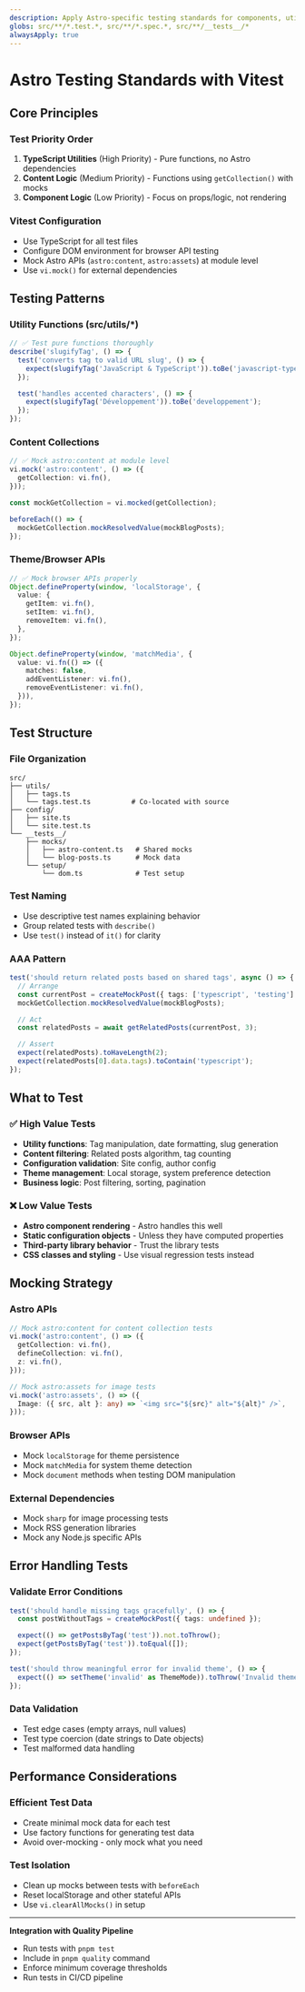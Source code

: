 ```yaml
---
description: Apply Astro-specific testing standards for components, utilities, and content collections using Vitest and @testing-library/dom. Focus on testable TypeScript utilities and mocked Astro APIs.
globs: src/**/*.test.*, src/**/*.spec.*, src/**/__tests__/*
alwaysApply: true
---
```


# Astro Testing Standards with Vitest

## Core Principles

### Test Priority Order

1. **TypeScript Utilities** (High Priority) - Pure functions, no Astro dependencies
2. **Content Logic** (Medium Priority) - Functions using `getCollection()` with mocks
3. **Component Logic** (Low Priority) - Focus on props/logic, not rendering

### Vitest Configuration

- Use TypeScript for all test files
- Configure DOM environment for browser API testing
- Mock Astro APIs (`astro:content`, `astro:assets`) at module level
- Use `vi.mock()` for external dependencies

## Testing Patterns

### Utility Functions (src/utils/\*)

```typescript
// ✅ Test pure functions thoroughly
describe('slugifyTag', () => {
  test('converts tag to valid URL slug', () => {
    expect(slugifyTag('JavaScript & TypeScript')).toBe('javascript-typescript');
  });

  test('handles accented characters', () => {
    expect(slugifyTag('Développement')).toBe('developpement');
  });
});
```

### Content Collections

```typescript
// ✅ Mock astro:content at module level
vi.mock('astro:content', () => ({
  getCollection: vi.fn(),
}));

const mockGetCollection = vi.mocked(getCollection);

beforeEach(() => {
  mockGetCollection.mockResolvedValue(mockBlogPosts);
});
```

### Theme/Browser APIs

```typescript
// ✅ Mock browser APIs properly
Object.defineProperty(window, 'localStorage', {
  value: {
    getItem: vi.fn(),
    setItem: vi.fn(),
    removeItem: vi.fn(),
  },
});

Object.defineProperty(window, 'matchMedia', {
  value: vi.fn(() => ({
    matches: false,
    addEventListener: vi.fn(),
    removeEventListener: vi.fn(),
  })),
});
```

## Test Structure

### File Organization

```
src/
├── utils/
│   ├── tags.ts
│   └── tags.test.ts          # Co-located with source
├── config/
│   ├── site.ts
│   └── site.test.ts
└── __tests__/
    ├── mocks/
    │   ├── astro-content.ts   # Shared mocks
    │   └── blog-posts.ts      # Mock data
    └── setup/
        └── dom.ts             # Test setup
```

### Test Naming

- Use descriptive test names explaining behavior
- Group related tests with `describe()`
- Use `test()` instead of `it()` for clarity

### AAA Pattern

```typescript
test('should return related posts based on shared tags', async () => {
  // Arrange
  const currentPost = createMockPost({ tags: ['typescript', 'testing'] });
  mockGetCollection.mockResolvedValue(mockBlogPosts);

  // Act
  const relatedPosts = await getRelatedPosts(currentPost, 3);

  // Assert
  expect(relatedPosts).toHaveLength(2);
  expect(relatedPosts[0].data.tags).toContain('typescript');
});
```

## What to Test

### ✅ High Value Tests

- **Utility functions**: Tag manipulation, date formatting, slug generation
- **Content filtering**: Related posts algorithm, tag counting
- **Configuration validation**: Site config, author config
- **Theme management**: Local storage, system preference detection
- **Business logic**: Post filtering, sorting, pagination

### ❌ Low Value Tests

- **Astro component rendering** - Astro handles this well
- **Static configuration objects** - Unless they have computed properties
- **Third-party library behavior** - Trust the library tests
- **CSS classes and styling** - Use visual regression tests instead

## Mocking Strategy

### Astro APIs

```typescript
// Mock astro:content for content collection tests
vi.mock('astro:content', () => ({
  getCollection: vi.fn(),
  defineCollection: vi.fn(),
  z: vi.fn(),
}));

// Mock astro:assets for image tests
vi.mock('astro:assets', () => ({
  Image: ({ src, alt }: any) => `<img src="${src}" alt="${alt}" />`,
}));
```

### Browser APIs

- Mock `localStorage` for theme persistence
- Mock `matchMedia` for system theme detection
- Mock `document` methods when testing DOM manipulation

### External Dependencies

- Mock `sharp` for image processing tests
- Mock RSS generation libraries
- Mock any Node.js specific APIs

## Error Handling Tests

### Validate Error Conditions

```typescript
test('should handle missing tags gracefully', () => {
  const postWithoutTags = createMockPost({ tags: undefined });

  expect(() => getPostsByTag('test')).not.toThrow();
  expect(getPostsByTag('test')).toEqual([]);
});

test('should throw meaningful error for invalid theme', () => {
  expect(() => setTheme('invalid' as ThemeMode)).toThrow('Invalid theme mode');
});
```

### Data Validation

- Test edge cases (empty arrays, null values)
- Test type coercion (date strings to Date objects)
- Test malformed data handling

## Performance Considerations

### Efficient Test Data

- Create minimal mock data for each test
- Use factory functions for generating test data
- Avoid over-mocking - only mock what you need

### Test Isolation

- Clean up mocks between tests with `beforeEach`
- Reset localStorage and other stateful APIs
- Use `vi.clearAllMocks()` in setup

---

**Integration with Quality Pipeline**

- Run tests with `pnpm test`
- Include in `pnpm quality` command
- Enforce minimum coverage thresholds
- Run tests in CI/CD pipeline
